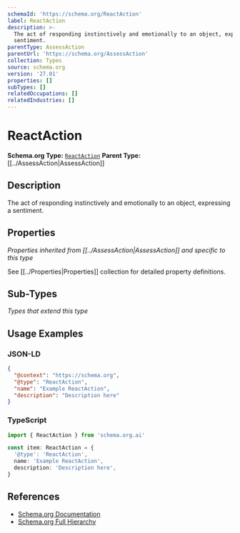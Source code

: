 ```yaml
---
schemaId: 'https://schema.org/ReactAction'
label: ReactAction
description: >-
  The act of responding instinctively and emotionally to an object, expressing a
  sentiment.
parentType: AssessAction
parentUrl: 'https://schema.org/AssessAction'
collection: Types
source: schema.org
version: '27.01'
properties: []
subTypes: []
relatedOccupations: []
relatedIndustries: []
---
```

# ReactAction

**Schema.org Type:** [`ReactAction`](https://schema.org/ReactAction)
**Parent Type:** [[../AssessAction|AssessAction]]

## Description

The act of responding instinctively and emotionally to an object, expressing a sentiment.

## Properties

*Properties inherited from [[../AssessAction|AssessAction]] and specific to this type*

See [[../Properties|Properties]] collection for detailed property definitions.

## Sub-Types

*Types that extend this type*

## Usage Examples

### JSON-LD

```json
{
  "@context": "https://schema.org",
  "@type": "ReactAction",
  "name": "Example ReactAction",
  "description": "Description here"
}
```

### TypeScript

```typescript
import { ReactAction } from 'schema.org.ai'

const item: ReactAction = {
  '@type': 'ReactAction',
  name: 'Example ReactAction',
  description: 'Description here',
}
```

## References

- [Schema.org Documentation](https://schema.org/ReactAction)
- [Schema.org Full Hierarchy](https://schema.org/docs/full.html)
